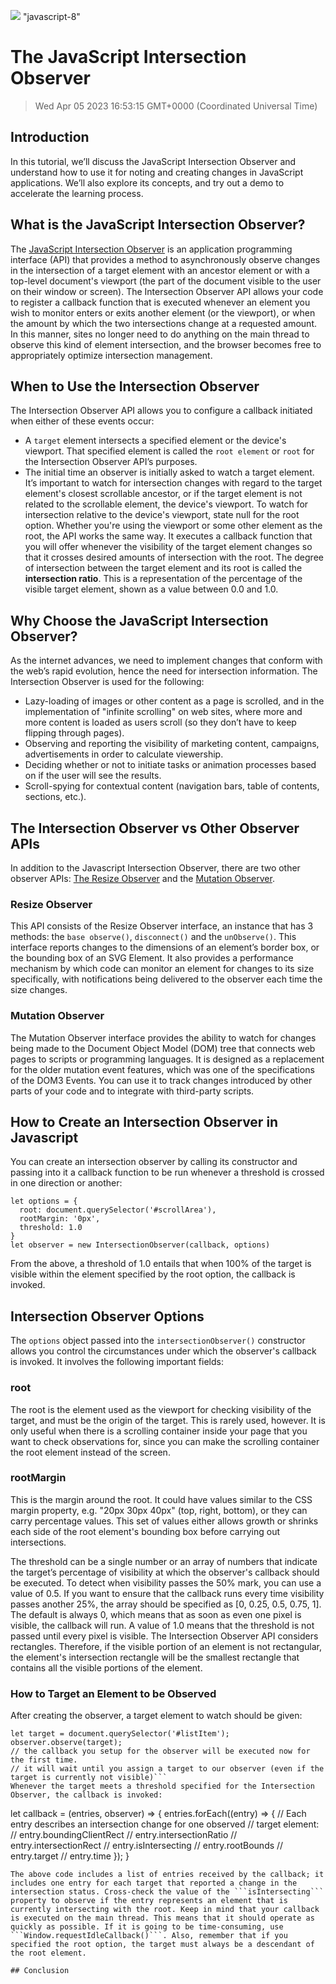 ![](https://uploads-ssl.webflow.com/6143afec68f555387049efb3/63e50a484cc68336e642ef02_JavascriptIntersection_dd81ca360b88fbca88d2c9b600f09146_2000.jpeg)
"javascript-8"
# The JavaScript Intersection Observer
> Wed Apr 05 2023 16:53:15 GMT+0000 (Coordinated Universal Time)

## Introduction
In this tutorial, we’ll discuss the JavaScript Intersection Observer and understand how to use it for noting and creating changes in JavaScript applications. We’ll also explore its concepts, and try out a demo to accelerate the learning process.

## What is the JavaScript Intersection Observer?
The <a href="https://developer.mozilla.org/en-US/docs/Web/API/Intersection_Observer_API" target="_blank" rel="noopener noreferrer">JavaScript Intersection Observer</a> is an application programming interface (API) that provides a method to asynchronously observe changes in the intersection of a target element with an ancestor element or with a top-level document's viewport (the part of the document visible to the user on their window or screen).
The Intersection Observer API allows your code to register a callback function that is executed whenever an element you wish to monitor enters or exits another element (or the viewport), or when the amount by which the two intersections change at a requested amount. In this manner, sites no longer need to do anything on the main thread to observe this kind of element intersection, and the browser becomes free to appropriately optimize intersection management.

## When to Use the Intersection Observer
The Intersection Observer API allows you to configure a callback initiated when either of these events occur:
- A ```target``` element intersects a specified element or the device's viewport. That specified element is called the ```root element``` or ```root``` for the Intersection Observer API’s purposes.
- The initial time an observer is initially asked to watch a target element.
It’s important to watch for intersection changes with regard to the target element's closest scrollable ancestor, or if the target element is not related to the scrollable element, the device's viewport. To watch for intersection relative to the device's viewport, state null for the root option. Whether you're using the viewport or some other element as the root, the API works the same way. It executes a callback function that you will offer whenever the visibility of the target element changes so that it crosses desired amounts of intersection with the root. The degree of intersection between the target element and its root is called the **intersection ratio**. This is a representation of the percentage of the visible target element, shown as a value between 0.0 and 1.0.

## Why Choose the JavaScript Intersection Observer?
As the internet advances, we need to implement changes that conform with the web’s rapid evolution, hence the need for intersection information. The Intersection Observer is used for the following:
- Lazy-loading of images or other content as a page is scrolled, and in the implementation of "infinite scrolling" on web sites, where more and more content is loaded as users scroll (so they don’t have to keep flipping through pages).
- Observing and reporting the visibility of marketing content, campaigns, advertisements in order to calculate viewership.
- Deciding whether or not to initiate tasks or animation processes based on if the user will see the results.
- Scroll-spying for contextual content (navigation bars, table of contents, sections, etc.).

## **The Intersection Observer vs Other Observer APIs**
In addition to the Javascript Intersection Observer, there are two other observer APIs: <a href="https://developer.mozilla.org/en-US/docs/Web/API/ResizeObserver" target="_blank" rel="noopener noreferrer">The Resize Observer</a> and the <a href="https://developer.mozilla.org/en-US/docs/Web/API/MutationObserver" target="_blank" rel="noopener noreferrer">Mutation Observer</a>.

### Resize Observer
This API consists of the Resize Observer interface, an instance that has 3 methods: the ```base observe()```, ```disconnect()``` and the ```unObserve()```. This interface reports changes to the dimensions of an element’s border box, or the bounding box of an SVG Element. It also  provides a performance mechanism by which code can monitor an element for changes to its size specifically, with notifications being delivered to the observer each time the size changes.

### Mutation Observer
The Mutation Observer interface provides the ability to watch for changes being made to the Document Object Model (DOM) tree that connects web pages to scripts or programming languages. It is designed as a replacement for the older mutation event features, which was one of the specifications of the DOM3 Events. You can use it to track changes introduced by other parts of your code and to integrate with third-party scripts.

## How to Create an Intersection Observer in Javascript
You can create an intersection observer by calling its constructor and passing into it a callback function to be run whenever a threshold is crossed in one direction or another:
```
let options = {
  root: document.querySelector('#scrollArea'),
  rootMargin: '0px',
  threshold: 1.0
}
let observer = new IntersectionObserver(callback, options)
```
From the above, a threshold of 1.0 entails that when 100% of the target is visible within the element specified by the root option, the callback is invoked.

## Intersection Observer Options
The ```options``` object passed into the ```intersectionObserver()``` constructor allows you control the circumstances under which the observer's callback is invoked. It involves the following important fields:

### root
The root is the element used as the viewport for checking visibility of the target, and must be the origin of the target. This is rarely used, however. It is only useful when there is a scrolling container inside your page that you want to check observations for, since you can make the scrolling container the root element instead of the screen.

### rootMargin
This is the margin around the root. It could have values similar to the CSS margin property, e.g. "20px 30px 40px" (top, right, bottom), or they can carry percentage values. This set of values either allows growth or shrinks each side of the root element's bounding box before carrying out intersections.

The threshold can be a single number or an array of numbers that indicate the target’s percentage of visibility at which the observer's callback should be executed. To detect when visibility passes the 50% mark, you can use a value of 0.5. If you want to ensure that the callback runs every time visibility passes another 25%, the array should be specified as [0, 0.25, 0.5, 0.75, 1]. The default is always 0, which means that as soon as even one pixel is visible, the callback will run. A value of 1.0 means that the threshold is not passed until every pixel is visible.
The Intersection Observer API considers rectangles. Therefore, if the visible portion of an element is not rectangular, the element's intersection rectangle will be the smallest rectangle that contains all the visible portions of the element.

### How to Target an Element to be Observed
After creating the observer, a target element to watch should be given:

```
let target = document.querySelector('#listItem');
observer.observe(target);
// the callback you setup for the observer will be executed now for the first time.
// it will wait until you assign a target to our observer (even if the target is currently not visible)```
Whenever the target meets a threshold specified for the Intersection Observer, the callback is invoked:
```
let callback = (entries, observer) => {
  entries.forEach((entry) => {
 // Each entry describes an intersection change for one observed
 // target element:
 //   entry.boundingClientRect
 //   entry.intersectionRatio
 //   entry.intersectionRect
 //   entry.isIntersecting
 //   entry.rootBounds
 //   entry.target
 //   entry.time
  });
}
```
The above code includes a list of entries received by the callback; it includes one entry for each target that reported a change in the intersection status. Cross-check the value of the ```isIntersecting``` property to observe if the entry represents an element that is currently intersecting with the root. Keep in mind that your callback is executed on the main thread. This means that it should operate as quickly as possible. If it is going to be time-consuming, use ```Window.requestIdleCallback()```. Also, remember that if you specified the root option, the target must always be a descendant of the root element.

## Conclusion

